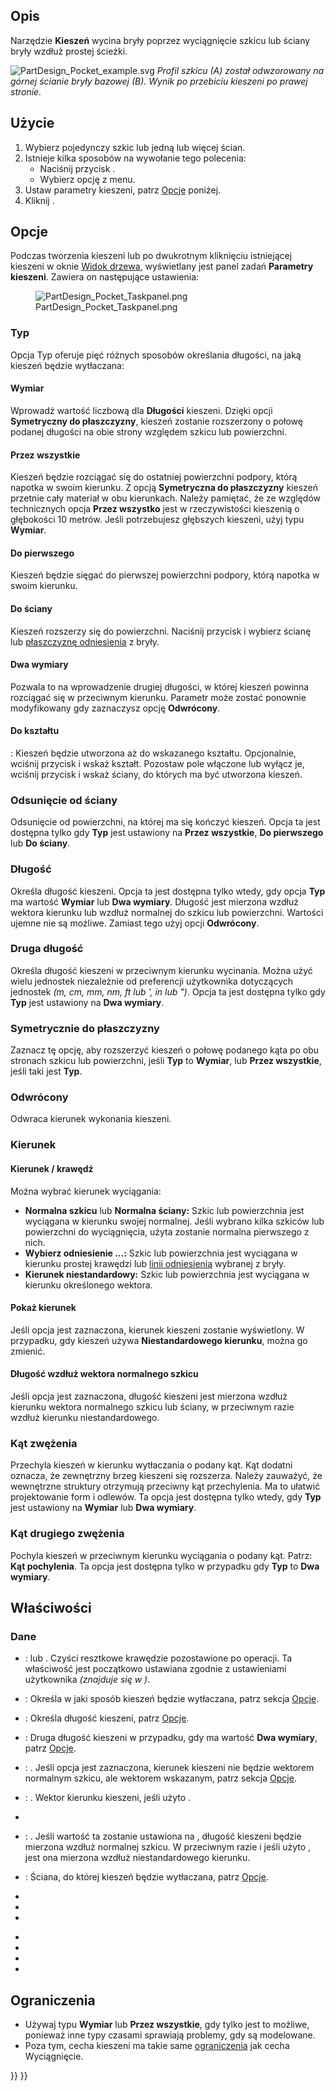 <languages/>

{{Docnav/pl
|[[PartDesign_AdditiveWedge/pl|Addytywny klin]]
|[[PartDesign_Hole/pl|Otwór]]
|[[PartDesign_Workbench/pl|środowisko pracy Projekt Części]]
|IconL=PartDesign_AdditiveWedge.svg
|IconR=PartDesign_Hole.svg
|IconC=Workbench_PartDesign.svg
}}

{{GuiCommand/pl
|Name=PartDesign Pocket
|Name/pl=Projekt Części: Kiezeń
|MenuLocation=Projekt Części → Utwórz cechę przez odjęcie → Kieszeń
|Workbenches=[[PartDesign_Workbench/pl|Projekt części]]
|SeeAlso=[[PartDesign_Pad/pl|Wyciągnięcie]]
}}

<span id="Description"></span>
==Opis==

Narzędzie '''Kieszeń''' wycina bryły poprzez wyciągnięcie szkicu lub ściany bryły wzdłuż prostej ścieżki.

[[File:PartDesign Pocket example.svg|none]]
''Profil szkicu (A) został odwzorowany na górnej ścianie bryły bazowej (B). Wynik po przebiciu kieszeni po prawej stronie. ''

<span id="Usage"></span>
==Użycie==

# Wybierz pojedynczy szkic lub jedną lub więcej ścian.
# Istnieje kilka sposobów na wywołanie tego polecenia:
#* Naciśnij przycisk {{Button|[[Image:PartDesign_Pocket.svg|16px]] [[PartDesign_Pocket/pl|Kieszeń]]}}.
#* Wybierz opcję {{MenuCommand|Projekt Części → Utwórz cechę przez odjęcie → [[Image:PartDesign_Pocket.svg|16px]] Kieszeń}} z menu.
# Ustaw parametry kieszeni, patrz [[#Opcje|Opcje]] poniżej.
# Kliknij {{Button|OK}}.

<span id="Options"></span>
==Opcje==

Podczas tworzenia kieszeni lub po dwukrotnym kliknięciu istniejącej kieszeni w oknie [[Tree_view/pl|Widok drzewa]], wyświetlany jest panel zadań '''Parametry kieszeni'''. Zawiera on następujące ustawienia:

[[Image:PartDesign_Pocket_Taskpanel.png|frame|left]]

<span id="Type"></span>
===Typ===

Opcja Typ oferuje pięć różnych sposobów określania długości, na jaką kieszeń będzie wytłaczana:

<span id="Dimension"></span>
====Wymiar====

Wprowadź wartość liczbową dla '''Długości''' kieszeni. Dzięki opcji '''Symetryczny do płaszczyzny''', kieszeń zostanie rozszerzony o połowę podanej długości na obie strony względem szkicu lub powierzchni.

<span id="Through_all"></span>
====Przez wszystkie====

Kieszeń będzie rozciągać się do ostatniej powierzchni podpory, którą napotka w swoim kierunku. Z opcją '''Symetryczna do płaszczyzny''' kieszeń przetnie cały materiał w obu kierunkach. Należy pamiętać, że ze względów technicznych opcja '''Przez wszystko''' jest w rzeczywistości kieszenią o głębokości 10 metrów. Jeśli potrzebujesz głębszych kieszeni, użyj typu '''Wymiar'''.

<span id="To_first"></span>
====Do pierwszego====

Kieszeń będzie sięgać do pierwszej powierzchni podpory, którą napotka w swoim kierunku.

<span id="Up_to_face"></span>
====Do ściany====

Kieszeń rozszerzy się do powierzchni. Naciśnij przycisk {{Button|Wybierz ścianę}} i wybierz ścianę lub [[PartDesign_Plane/pl|płaszczyznę odniesienia]] z bryły.

<span id="Two_dimensions"></span>
====Dwa wymiary====

Pozwala to na wprowadzenie drugiej długości, w której kieszeń powinna rozciągać się w przeciwnym kierunku. Parametr może zostać ponownie modyfikowany gdy zaznaczysz opcję '''Odwrócony'''.

<span id="Up_to_shape"></span>
====Do kształtu====

{{Version/pl|1.0}}: Kieszeń będzie utworzona aż do wskazanego kształtu. Opcjonalnie, wciśnij przycisk {{Button|Wybierz kształt}} i wskaż kształt. Pozostaw pole {{Button|Zaznacz wszystkie ściany}} włączone lub wyłącz je, wciśnij przycisk {{Button|Wybierz}} i wskaż ściany, do których ma być utworzona kieszeń.

<span id="Offset_to_face"></span>
===Odsunięcie od ściany===

Odsunięcie od powierzchni, na której ma się kończyć kieszeń. Opcja ta jest dostępna tylko gdy '''Typ''' jest ustawiony na '''Przez wszystkie''', '''Do pierwszego''' lub '''Do ściany'''.

<span id="Length"></span>
===Długość===

Określa długość kieszeni. Opcja ta jest dostępna tylko wtedy, gdy opcja '''Typ''' ma wartość '''Wymiar''' lub '''Dwa wymiary'''.
Długość jest mierzona wzdłuż wektora kierunku lub wzdłuż normalnej do szkicu lub powierzchni. Wartości ujemne nie są możliwe. Zamiast tego użyj opcji '''Odwrócony'''.

<span id="2nd_length"></span>
===Druga długość===

Określa długość kieszeni w przeciwnym kierunku wycinania. Można użyć wielu jednostek niezależnie od preferencji użytkownika dotyczących jednostek ''(m, cm, mm, nm, ft lub ', in lub ")''. Opcja ta jest dostępna tylko gdy '''Typ''' jest ustawiony na '''Dwa wymiary'''.

<span id="Symmetric_to_plane"></span>
===Symetrycznie do płaszczyzny===

Zaznacz tę opcję, aby rozszerzyć kieszeń o połowę podanego kąta po obu stronach szkicu lub powierzchni, jeśli '''Typ''' to '''Wymiar''', lub '''Przez wszystkie''', jeśli taki jest '''Typ'''.

<span id="Reversed"></span>
===Odwrócony===

Odwraca kierunek wykonania kieszeni.

<span id="Direction"></span>
===Kierunek===

<span id="Direction/edge"></span>
====Kierunek / krawędź====

Można wybrać kierunek wyciągania:

* '''Normalna szkicu''' lub '''Normalna ściany:''' Szkic lub powierzchnia jest wyciągana w kierunku swojej normalnej. Jeśli wybrano kilka szkiców lub powierzchni do wyciągnięcia, użyta zostanie normalna pierwszego z nich.
* '''Wybierz odniesienie ...:''' Szkic lub powierzchnia jest wyciągana w kierunku prostej krawędzi lub [[PartDesign_Line/pl|linii odniesienia]] wybranej z bryły.
* '''Kierunek niestandardowy:''' Szkic lub powierzchnia jest wyciągana w kierunku określonego wektora.

<span id="Show_direction"></span>
====Pokaż kierunek====

Jeśli opcja jest zaznaczona, kierunek kieszeni zostanie wyświetlony. W przypadku, gdy kieszeń używa '''Niestandardowego kierunku''', można go zmienić.

<span id="Length_along_sketch_normal"></span>
====Długość wzdłuż wektora normalnego szkicu====

Jeśli opcja jest zaznaczona, długość kieszeni jest mierzona wzdłuż kierunku wektora normalnego szkicu lub ściany, w przeciwnym razie wzdłuż kierunku niestandardowego.

<span id="Taper_angle"></span>
===Kąt zwężenia===

Przechyla kieszeń w kierunku wytłaczania o podany kąt. Kąt dodatni oznacza, że zewnętrzny brzeg kieszeni się rozszerza. Należy zauważyć, że wewnętrzne struktury otrzymują przeciwny kąt przechylenia. Ma to ułatwić projektowanie form i odlewów. Ta opcja jest dostępna tylko wtedy, gdy '''Typ''' jest ustawiony na '''Wymiar''' lub '''Dwa wymiary'''.

<span id="2nd_taper_angle"></span>
===Kąt drugiego zwężenia===

Pochyla kieszeń w przeciwnym kierunku wyciągania o podany kąt. Patrz: '''Kąt pochylenia'''. Ta opcja jest dostępna tylko w przypadku gdy '''Typ''' to '''Dwa wymiary'''.

<span id="Properties"></span>
==Właściwości==

<span id="Data"></span>
===Dane===

{{TitleProperty|Projekt Części}}

* {{PropertyData/pl|Udoskonal}}: {{True/pl}} lub {{false/pl}}. Czyści resztkowe krawędzie pozostawione po operacji. Ta właściwość jest początkowo ustawiana zgodnie z ustawieniami użytkownika ''(znajduje się w {{MenuCommand|Preferencje → Projekt Części → Ogólne → Ustawienia modelu}})''.

{{TitleProperty|Kieszeń}}

* {{PropertyData|Typ|Enumeration}}: Określa w jaki sposób kieszeń będzie wytłaczana, patrz sekcja [[#Opcje|Opcje]].
* {{PropertyData|Długość|Length}}: Określa długość kieszeni, patrz [[#Opcje|Opcje]].
* {{PropertyData|Długość2|Length}}: Druga długość kieszeni w przypadku, gdy {{PropertyData|Typ}} ma wartość '''Dwa wymiary''', patrz [[#Opcje|Opcje]].
* {{PropertyData|Kierunek niestandardowy|Bool}}: {{Version/pl|0.20}}. Jeśli opcja jest zaznaczona, kierunek kieszeni nie będzie wektorem normalnym szkicu, ale wektorem wskazanym, patrz sekcja [[#Opcje|Opcje]].
* {{PropertyData|Kierunek|Vector}}: {{Version/pl|0.20}}. Wektor kierunku kieszeni, jeśli użyto {{PropertyData|Kierunek niestandardowy}}.
* {{PropertyData|Oś odniesienia|LinkSub}}
* {{PropertyData|Wzdłuż normalnej szkicu|Bool}}: {{Version/pl|0.20}}. Jeśli wartość ta zostanie ustawiona na {{true/pl}}, długość kieszeni będzie mierzona wzdłuż normalnej szkicu. W przeciwnym razie i jeśli użyto {{PropertyData|Kierunek niestandardowy}}, jest ona mierzona wzdłuż niestandardowego kierunku.
* {{PropertyData|Do ściany|LinkSub}}: Ściana, do której kieszeń będzie wytłaczana, patrz [[#Opcje|Opcje]].
* {{PropertyData|Odsunięcie|Length}}
* {{PropertyData|Kąt nachylenia|Angle}}
* {{PropertyData|Kąt nachylenia2|Angle}}

{{TitleProperty|Szkic bazowy}}

* {{PropertyData|Profil|LinkSub}}
* {{PropertyData|Płaszczyzna pośrednia|Bool}}
* {{PropertyData|Odwrócony|Bool}}
* {{PropertyData|Zezwalaj na wiele ścian|Bool}}

<span id="Limitations"></span>
==Ograniczenia==

* Używaj typu '''Wymiar''' lub '''Przez wszystkie''', gdy tylko jest to możliwe, ponieważ inne typy czasami sprawiają problemy, gdy są modelowane.
* Poza tym, cecha kieszeni ma takie same [[PartDesign_Pad/pl#Ograniczenia|ograniczenia]] jak cecha Wyciągnięcie.


{{Docnav/pl
|[[PartDesign_AdditiveWedge/pl|Addytywny klin]]
|[[PartDesign_Hole/pl|Otwór]]
|[[PartDesign_Workbench/pl|środowisko pracy Projekt Części]]
|IconL=PartDesign_AdditiveWedge.svg
|IconR=PartDesign_Hole.svg
|IconC=Workbench_PartDesign.svg
}}

{{PartDesign Tools navi{{#translation:}}}}
{{Userdocnavi{{#translation:}}}}